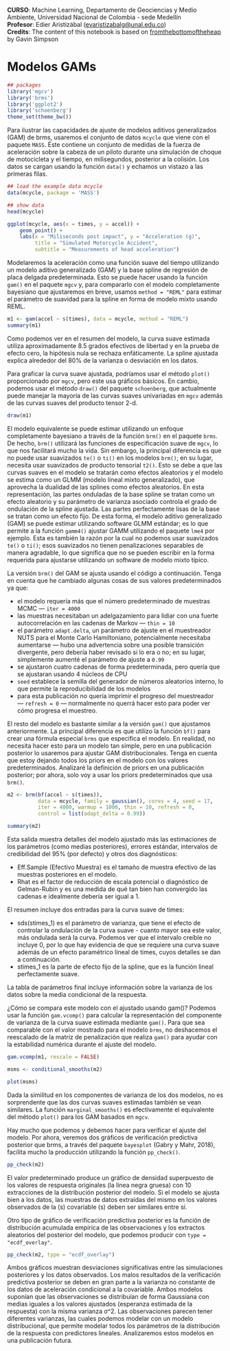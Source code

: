 **CURSO**: Machine Learning, Departamento de Geociencias y Medio Ambiente, Universidad Nacional de Colombia - sede Medellín\
**Profesor**: Edier Aristizábal ([evaristizabalg\@unal.edu.co](mailto:evaristizabalg@unal.edu.co){.email})\
**Credits**: The content of this notebook is based on [fromthebottomoftheheap](https://fromthebottomoftheheap.net/2018/04/21/fitting-gams-with-brms/) by Gavin Simpson

# Modelos GAMs

```r
## packages
library('mgcv')
library('brms')
library('ggplot2')
library('schoenberg')
theme_set(theme_bw())
```

Para ilustrar las capacidades de ajuste de modelos aditivos generalizados (GAM) de brms, usaremos el conjunto de datos `mcycle` que viene con el paquete `MASS`. Éste contiene un conjunto de medidas de la fuerza de aceleración sobre la cabeza de un piloto durante una simulación de choque de motocicleta y el tiempo, en milisegundos, posterior a la colisión. Los datos se cargan usando la función `data()` y echamos un vistazo a las primeras filas.

```r
## load the example data mcycle
data(mcycle, package = 'MASS')

## show data
head(mcycle)
```

```r
ggplot(mcycle, aes(x = times, y = accel)) +
    geom_point() +
    labs(x = "Miliseconds post impact", y = "Acceleration (g)",
         title = "Simulated Motorcycle Accident",
         subtitle = "Measurements of head acceleration")
```

Modelaremos la aceleración como una función suave del tiempo utilizando un modelo aditivo generalizado (GAM) y la base spline de regresión de placa delgada predeterminada. Esto se puede hacer usando la función `gam()` en el paquete `mgcv` y, para compararlo con el modelo completamente bayesiano que ajustaremos en breve, usamos `method = "REML"` para estimar el parámetro de suavidad para la spline en forma de modelo mixto usando REML.

```r
m1 <- gam(accel ~ s(times), data = mcycle, method = "REML")
summary(m1)
```

Como podemos ver en el resumen del modelo, la curva suave estimada utiliza aproximadamente 8.5 grados efectivos de libertad y en la prueba de efecto cero, la hipótesis nula se rechaza enfáticamente. La spline ajustada explica alrededor del 80% de la varianza o desviación en los datos.

Para graficar la curva suave ajustada, podríamos usar el método `plot()` proporcionado por `mgcv`, pero este usa gráficos básicos. En cambio, podemos usar el método `draw()` del paquete `schoenberg`, que actualmente puede manejar la mayoría de las curvas suaves univariadas en `mgcv` además de las curvas suaves del producto tensor 2-d.

```r
draw(m1)
```

El modelo equivalente se puede estimar utilizando un enfoque completamente bayesiano a través de la función `brm()` en el paquete `brms`. De hecho, `brm()` utilizará las funciones de especificación suave de `mgcv`, lo que nos facilitará mucho la vida. Sin embargo, la principal diferencia es que no puede usar suavizados `te()` o `ti()` en los modelos `brm()`; en su lugar, necesita usar suavizados de producto tensorial `t2()`. Esto se debe a que las curvas suaves en el modelo se tratarán como efectos aleatorios y el modelo se estima como un GLMM (modelo lineal mixto generalizado), que aprovecha la dualidad de las splines como efectos aleatorios. En esta representación, las partes onduladas de la base spline se tratan como un efecto aleatorio y su parámetro de varianza asociado controla el grado de ondulación de la spline ajustada. Las partes perfectamente lisas de la base se tratan como un efecto fijo. De esta forma, el modelo aditivo generalizado (GAM) se puede estimar utilizando software GLMM estándar; es lo que permite a la función `gamm4()` ajustar GAMM utilizando el paquete `lme4` por ejemplo. Esta es también la razón por la cual no podemos usar suavizados `te()` o `ti()`; esos suavizados no tienen penalizaciones separables de manera agradable, lo que significa que no se pueden escribir en la forma requerida para ajustarse utilizando un software de modelo mixto típico.

La versión `brm()` del GAM se ajusta usando el código a continuación. Tenga en cuenta que he cambiado algunas cosas de sus valores predeterminados ya que:

-   el modelo requería más que el número predeterminado de muestras MCMC — `iter = 4000`
-   las muestras necesitaban un adelgazamiento para lidiar con una fuerte autocorrelación en las cadenas de Markov — `thin = 10`
-   el parámetro `adapt.delta`, un parámetro de ajuste en el muestreador NUTS para el Monte Carlo Hamiltoniano, potencialmente necesitaba aumentarse — hubo una advertencia sobre una posible transición divergente, pero debería haber revisado si lo era o no; en su lugar, simplemente aumenté el parámetro de ajuste a `0.99`
-   se ajustaron cuatro cadenas de forma predeterminada, pero quería que se ajustaran usando 4 núcleos de CPU
-   `seed` establece la semilla del generador de números aleatorios interno, lo que permite la reproducibilidad de los modelos
-   para esta publicación no quería imprimir el progreso del muestreador — `refresh = 0` — normalmente no querrá hacer esto para poder ver cómo progresa el muestreo.

El resto del modelo es bastante similar a la versión `gam()` que ajustamos anteriormente. La principal diferencia es que utilizo la función `bf()` para crear una fórmula especial `brms` que especifica el modelo. En realidad, no necesita hacer esto para un modelo tan simple, pero en una publicación posterior lo usaremos para ajustar GAM distribucionales. Tenga en cuenta que estoy dejando todos los priors en el modelo con los valores predeterminados. Analizaré la definición de priors en una publicación posterior; por ahora, solo voy a usar los priors predeterminados que usa `brm()`.

```r
m2 <- brm(bf(accel ~ s(times)),
          data = mcycle, family = gaussian(), cores = 4, seed = 17,
          iter = 4000, warmup = 1000, thin = 10, refresh = 0,
          control = list(adapt_delta = 0.99))

summary(m2)

```

Esta salida muestra detalles del modelo ajustado más las estimaciones de los parámetros (como medias posteriores), errores estándar, intervalos de credibilidad del 95% (por defecto) y otros dos diagnósticos:

-   Eff.Sample (Efectivo Muestra) es el tamaño de muestra efectivo de las muestras posteriores en el modelo.
-   Rhat es el factor de reducción de escala potencial o diagnóstico de Gelman-Rubin y es una medida de qué tan bien han convergido las cadenas e idealmente debería ser igual a 1.

El resumen incluye dos entradas para la curva suave de times:

-   sds(stimes_1) es el parámetro de varianza, que tiene el efecto de controlar la ondulación de la curva suave - cuanto mayor sea este valor, más ondulada será la curva. Podemos ver que el intervalo creíble no incluye 0, por lo que hay evidencia de que se requiere una curva suave además de un efecto paramétrico lineal de times, cuyos detalles se dan a continuación.
-   stimes_1 es la parte de efecto fijo de la spline, que es la función lineal perfectamente suave.

La tabla de parámetros final incluye información sobre la varianza de los datos sobre la media condicional de la respuesta.

¿Cómo se compara este modelo con el ajustado usando gam()? Podemos usar la función `gam.vcomp()` para calcular la representación del componente de varianza de la curva suave estimada mediante `gam()`. Para que sea comparable con el valor mostrado para el modelo `brms`, no deshacemos el reescalado de la matriz de penalización que realiza `gam()` para ayudar con la estabilidad numérica durante el ajuste del modelo.

```r
gam.vcomp(m1, rescale = FALSE)
```

```r
msms <- conditional_smooths(m2)
```

```r
plot(msms)
```

Dada la similitud en los componentes de varianza de los dos modelos, no es sorprendente que las dos curvas suaves estimadas también se vean similares. La función `marginal_smooths()` es efectivamente el equivalente del método `plot()` para los GAM basados en `mgcv`.

Hay mucho que podemos y debemos hacer para verificar el ajuste del modelo. Por ahora, veremos dos gráficos de verificación predictiva posterior que brms, a través del paquete `bayesplot` (Gabry y Mahr, 2018), facilita mucho la producción utilizando la función `pp_check()`.

```r
pp_check(m2)
```

El valor predeterminado produce un gráfico de densidad superpuesto de los valores de respuesta originales (la línea negra gruesa) con 10 extracciones de la distribución posterior del modelo. Si el modelo se ajusta bien a los datos, las muestras de datos extraídas del mismo en los valores observados de la (s) covariable (s) deben ser similares entre sí.

Otro tipo de gráfico de verificación predictiva posterior es la función de distribución acumulada empírica de las observaciones y los extractos aleatorios del posterior del modelo, que podemos producir con `type = "ecdf_overlay"`.

```r
pp_check(m2, type = "ecdf_overlay")
```

Ambos gráficos muestran desviaciones significativas entre las simulaciones posteriores y los datos observados. Los malos resultados de la verificación predictiva posterior se deben en gran parte a la varianza no constante de los datos de aceleración condicional a la covariable. Ambos modelos suponían que las observaciones se distribuían de forma Gaussiana con medias iguales a los valores ajustados (esperanza estimada de la respuesta) con la misma varianza σ\^2. Las observaciones parecen tener diferentes varianzas, las cuales podemos modelar con un modelo distribucional, que permite modelar todos los parámetros de la distribución de la respuesta con predictores lineales. Analizaremos estos modelos en una publicación futura.
